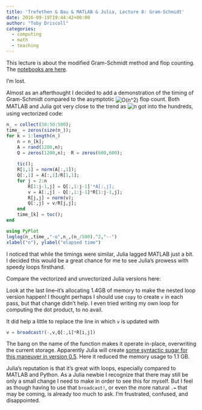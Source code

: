 ```yaml
---
title: 'Trefethen & Bau & MATLAB & Julia, Lecture 8: Gram-Schmidt'
date: 2016-09-19T19:44:42+00:00
author: "Toby Driscoll"
categories:
  - computing
  - math
  - teaching
---
```




This lecture is about the modified Gram-Schmidt method and flop counting. The [notebooks are here](https://gist.github.com/tobydriscoll/bae2a5e864f490e571d79a0af541fb8c).



I'm lost.



Almost as an afterthought I decided to add a demonstration of the timing of Gram-Schmidt compared to the asymptotic <span class='MathJax_Preview'><img src='https://i2.wp.com/tobydriscoll.net/blog/wp-content/plugins/latex/cache/tex_9f84a66d88d24c3b1bc91df5b5346a13.gif?w=500' style='vertical-align: middle; border: none; ' class='tex' alt="O(n^2)" data-recalc-dims="1" /> flop count. Both MATLAB and Julia got very close to the trend as <span class='MathJax_Preview'><img src='https://i0.wp.com/tobydriscoll.net/blog/wp-content/plugins/latex/cache/tex_7b8b965ad4bca0e41ab51de7b31363a1.gif?w=500' style='vertical-align: middle; border: none; padding-bottom:2px;' class='tex' alt="n" data-recalc-dims="1" /> got into the hundreds, using vectorized code:

```julia
n_ = collect(50:50:500);
time_ = zeros(size(n_));
for k = 1:length(n_)
    n = n_[k];
    A = rand(1200,n);
    Q = zeros(1200,n);  R = zeros(600,600); 
    
    tic();
    R[1,1] = norm(A[:,1]);
    Q[:,1] = A[:,1]/R[1,1];
    for j = 2:n
        R[1:j-1,j] = Q[:,1:j-1]'*A[:,j];
        v = A[:,j] - Q[:,1:j-1]*R[1:j-1,j];
        R[j,j] = norm(v);
        Q[:,j] = v/R[j,j];
    end
    time_[k] = toc();
end

using PyPlot
loglog(n_,time_,"-o",n_,(n_/500).^2,"--")
xlabel("n"), ylabel("elapsed time")
```

I noticed that while the timings were similar, Julia lagged MATLAB just a bit. I decided this would be a great chance for me to see Julia's prowess with speedy loops firsthand.



Compare the vectorized and unvectorized Julia versions here:

<script src="https://gist.github.com/tobydriscoll/c515e9f5bd4ab540b41db9852db53b72.js"></script>



Look at the last line--it's allocating 1.4GB of memory to make the nested loop version happen! I thought perhaps I should use `copy` to create `v` in each pass, but that change didn't help. I even tried writing my own loop for computing the dot product, to no avail.



It did help a little to replace the line in which `v` is updated with

```julia
v = broadcast!(-,v,Q[:,i]*R[i,j])
```

The bang on the name of the function makes it operate in-place, overwriting the current storage. Apparently Julia will create [some syntactic sugar for this maneuver in version 0.5](https://github.com/JuliaLang/julia/pull/17546). Here it reduced the memory usage to 1.1 GB.


Julia's reputation is that it's great with loops, especially compared to MATLAB and Python. As a Julia newbie I recognize that there may still be only a small change I need to make in order to see this for myself. But I feel as though having to use that `broadcast!`, or even the more natural `.=` that may be coming, is already too much to ask. I'm frustrated, confused, and disappointed.

